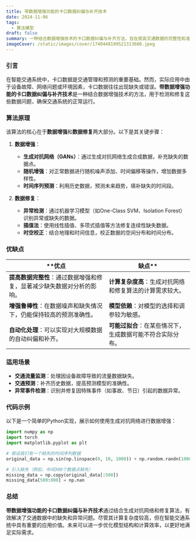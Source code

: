 ```yaml
---
title: 带数据增强功能的卡口数据纠偏与补齐技术
date: 2024-11-06
tags:
  - 算法模型
draft: false
summary: 一种结合数据增强技术的卡口数据纠偏与补齐方法，旨在提高交通数据的完整性和准确性。
imageCover: /static/images/cover/1740448199521313600.jpeg
---
```


### 引言

在智能交通系统中，卡口数据是交通管理和预测的重要基础。然而，实际应用中由于设备故障、网络问题或环境因素，卡口数据往往出现缺失或错误。**带数据增强功能的卡口数据纠偏与补齐技术**是一种结合数据增强技术的方法，用于检测和修复这些数据问题，确保交通系统的正常运行。

### 算法原理

该算法的核心在于**数据增强**和**数据修复**两大部分。以下是其关键步骤：

1. **数据增强**：

   - **生成对抗网络（GANs）**：通过生成对抗网络生成合成数据，补充缺失的数据点。
   - **随机增强**：对正常数据进行随机噪声添加、时间偏移等操作，增加数据多样性。
   - **时间序列预测**：利用历史数据，预测未来趋势，填补缺失的时间段。

2. **数据修复**：
   - **异常检测**：通过机器学习模型（如One-Class SVM、Isolation Forest）识别异常或缺失的数据。
   - **插值法**：使用线性插值、多项式插值等方法修复连续性缺失数据。
   - **时空校正**：结合地理和时间信息，校正数据的空间分布和时间分布。

### 优缺点

| \*\*优点                                                               | 缺点\*\*                                                   |
| ---------------------------------------------------------------------- | ---------------------------------------------------------- |
| **提高数据完整性**：通过数据增强和修复，显著减少缺失数据对分析的影响。 | **计算复杂度高**：生成对抗网络和修复算法的计算需求较大。   |
| **增强鲁棒性**：在数据噪声和缺失情况下，仍能保持较高的预测准确性。     | **模型依赖**：对模型的选择和调参较为敏感。                 |
| **自动化处理**：可以实现对大规模数据的自动纠偏和补齐。                 | **可能过拟合**：在某些情况下，生成数据可能不符合实际分布。 |

### 适用场景

- **交通流量监测**：处理因设备故障导致的流量数据缺失。
- **交通预测**：补齐历史数据，提高预测模型的准确性。
- **异常事件检测**：识别并修复因特殊事件（如事故、节日）引起的数据异常。

### 代码示例

以下是一个简单的Python实现，展示如何使用生成对抗网络进行数据增强：

```python
import numpy as np
import torch
import matplotlib.pyplot as plt

# 假设我们有一个缺失的时间序列数据
original_data = np.sin(np.linspace(0, 10, 1000)) + np.random.randn(1000) * 0.1

# 引入缺失（例如，中间300个数据点缺失）
missing_data = np.copy(original_data[:500])
missing_data[500:800] = np.nan
```

### 总结

**带数据增强功能的卡口数据纠偏与补齐技术**通过结合生成对抗网络和修复算法，有效解决了交通数据中的缺失和异常问题。尽管其计算复杂度较高，但在智能交通系统中具有重要的应用价值。未来可以进一步优化模型结构和计算效率，以更好地满足实际需求。
